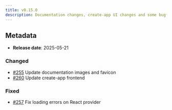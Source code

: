 ```yaml
---
title: v0.15.0
description: Documentation changes, create-app UI changes and some bugfixes
---
```


## Metadata

- **Release date**: 2025-05-21

### Changed

- [#255](https://github.com/InditexTech/weavejs/issues/255) Update documentation images and favicon
- [#260](https://github.com/InditexTech/weavejs/issues/260) Update create-app frontend

### Fixed

- [#257](https://github.com/InditexTech/weavejs/issues/257) Fix loading errors on React provider

